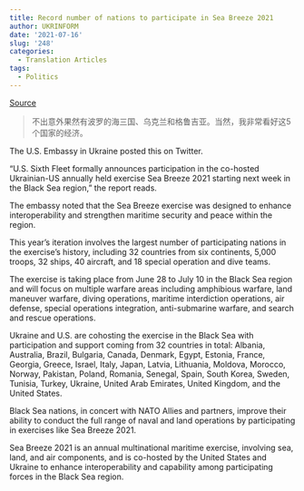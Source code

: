 ```yaml
---
title: Record number of nations to participate in Sea Breeze 2021
author: UKRINFORM
date: '2021-07-16'
slug: '248'
categories:
  - Translation Articles
tags:
  - Politics
---
```


[Source](https://www.ukrinform.net/rubric-defense/3268564-record-number-of-nations-to-participate-in-sea-breeze-2021-exercise.html)

>不出意外果然有波罗的海三国、乌克兰和格鲁吉亚。当然，我非常看好这5个国家的经济。

The U.S. Embassy in Ukraine posted this on Twitter.

"U.S. Sixth Fleet formally announces participation in the co-hosted Ukrainian-US annually held exercise Sea Breeze 2021 starting next week in the Black Sea region," the report reads.

The embassy noted that the Sea Breeze exercise was designed to enhance interoperability and strengthen maritime security and peace within the region.

This year’s iteration involves the largest number of participating nations in the exercise’s history, including 32 countries from six continents, 5,000 troops, 32 ships, 40 aircraft, and 18 special operation and dive teams.

The exercise is taking place from June 28 to July 10 in the Black Sea region and will focus on multiple warfare areas including amphibious warfare, land maneuver warfare, diving operations, maritime interdiction operations, air defense, special operations integration, anti-submarine warfare, and search and rescue operations. 

Ukraine and U.S. are cohosting the exercise in the Black Sea with participation and support coming from 32 countries in total: Albania, Australia, Brazil, Bulgaria, Canada, Denmark, Egypt, Estonia, France, Georgia, Greece, Israel, Italy, Japan, Latvia, Lithuania, Moldova, Morocco, Norway, Pakistan, Poland, Romania, Senegal, Spain, South Korea, Sweden, Tunisia, Turkey, Ukraine, United Arab Emirates, United Kingdom, and the United States.

Black Sea nations, in concert with NATO Allies and partners, improve their ability to conduct the full range of naval and land operations by participating in exercises like Sea Breeze 2021.

Sea Breeze 2021 is an annual multinational maritime exercise, involving sea, land, and air components, and is co-hosted by the United States and Ukraine to enhance interoperability and capability among participating forces in the Black Sea region.

